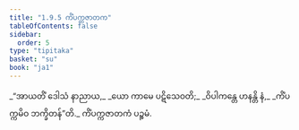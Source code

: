 ```yaml
---
title: "1.9.5 ကိံပက္ကဇာတက"
tableOfContents: false
sidebar:
  order: 5
type: "tipitaka"
basket: "su"
book: "ja1"
---
```



<DynamicBreadcrumb />

<Division number="85" book="ja1" e="ch" v="22" p="20">

<Paragraph number="188" type="verses" book="ja1">
_“အာယတိံ ဒေါသံ နာညာယ,_  
_ယော ကာမေ ပဋိသေဝတိ;_  
_ဝိပါကန္တေ ဟနန္တိ နံ,_  
_ကိံပက္ကမိဝ ဘက္ခိတန်”တိ._  


</Paragraph>
</Division>

<Paragraph number="189" type="center" book="ja1">
ကိံပက္ကဇာတကံ ပဉ္စမံ.
</Paragraph>